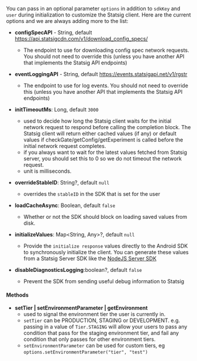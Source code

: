 You can pass in an optional parameter `options` in addition to `sdkKey` and `user` during initialization to customize the Statsig client. Here are the current options and we are always adding more to the list:

- **configSpecAPI** - String, default https://api.statsigcdn.com/v1/download_config_specs/

  - The endpoint to use for downloading config spec network requests. You should not need to override this (unless you have another API that implements the Statsig API endpoints)

- **eventLoggingAPI** - String, default https://events.statsigapi.net/v1/rgstr

  - The endpoint to use for log events. You should not need to override this (unless you have another API that implements the Statsig API endpoints)

- **initTimeoutMs**: Long, default `3000`

  - used to decide how long the Statsig client waits for the initial network request to respond before calling the completion block. The Statsig client will return either cached values (if any) or default values if checkGate/getConfig/getExperiment is called before the initial network request completes.
  - if you always want to wait for the latest values fetched from Statsig server, you should set this to 0 so we do not timeout the network request.
  - unit is milliseconds.

- **overrideStableID**: String?, default `null`

  - overrides the `stableID` in the SDK that is set for the user

- **loadCacheAsync**: Boolean, default `false`

  - Whether or not the SDK should block on loading saved values from disk.

- **initializeValues**: Map<String, Any>?, default `null`

  - Provide the `initialize response` values directly to the Android SDK to synchronously initialize the client. You can generate these values from a Statsig Server SDK like the [NodeJS Server SDK](https://docs.statsig.com/server/nodejsServerSDK#bootstrap)

- **disableDiagnosticsLogging**:boolean?, default `false`

  - Prevent the SDK from sending useful debug information to Statsig

#### Methods

- **setTier | setEnvironmentParameter | getEnvironment**
  - used to signal the environment tier the user is currently in.
  - `setTier` can be PRODUCTION, STAGING or DEVELOPMENT. e.g. passing in a value of `Tier.STAGING` will allow your users to pass any condition that pass for the staging environment tier, and fail any condition that only passes for other environment tiers.
  - `setEnvironmentParameter` can be used for custom tiers, eg `options.setEnvironmentParameter("tier", "test")`

